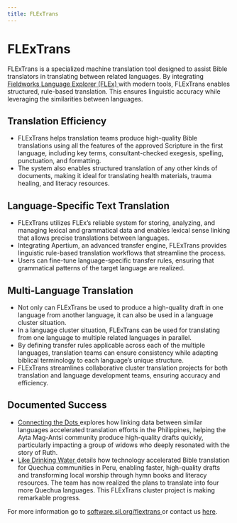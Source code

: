 ```yaml
---
title: FLExTrans
---
```



# FLExTrans

<p style={{ paddingTop: '30px' }}>
    FLExTrans is a specialized machine translation tool designed to assist Bible translators in translating between related languages. 
    By integrating 
    <a href="https://software.sil.org/fieldworks/" target="_blank"> Fieldworks Language Explorer (FLEx) </a>
    with modern tools, FLExTrans enables structured, rule-based translation. 
    This ensures linguistic accuracy while leveraging the similarities between languages.
</p>

<div style={{ display: 'flex', justifyContent: 'center', paddingBottom: '30px', paddingTop: '20px' }}>
  <ReactPlayer controls url='https://youtu.be/7HHvtbXImr0?si=a9JJ3EY9Vswm42IB' />
</div>

## Translation Efficiency
<ul>
    <li>
        FLExTrans helps translation teams produce high-quality Bible translations using all the features of the approved Scripture 
        in the first language, including key terms, consultant-checked exegesis, spelling, punctuation, and formatting.  
    </li>
    <li>
        The system also enables structured translation of any other kinds of documents, 
        making it ideal for translating health materials, trauma healing, and literacy resources. 
    </li>
</ul>

## Language-Specific Text Translation
<ul>
    <li>
        FLExTrans utilizes FLEx’s reliable system for storing, analyzing, and managing lexical and grammatical data 
        and enables lexical sense linking that allows precise translations between languages.     
    </li>
    <li>
        Integrating Apertium, an advanced transfer engine, 
        FLExTrans provides linguistic rule-based translation workflows that streamline the process.
    </li>
    <li>
        Users can fine-tune language-specific transfer rules, ensuring that grammatical patterns of the target language are realized. 
    </li>
</ul>

## Multi-Language Translation
<ul>
    <li>
        Not only can FLExTrans be used to produce a high-quality draft in one language from another language, 
        it can also be used in a language cluster situation. 
    </li>
    <li>
        In a language cluster situation, FLExTrans can be used for translating from one language to multiple related languages in parallel.  
    </li>
    <li>
        By defining transfer rules applicable across each of the multiple languages, 
        translation teams can ensure consistency while adapting biblical terminology to each language’s unique structure. 
    </li>
    <li>
        FLExTrans streamlines collaborative cluster translation projects for both translation and language development teams, 
        ensuring accuracy and efficiency.  
    </li>
</ul>

## Documented Success
<ul>
    <li>
        <a href="https://www.sil.org/blog/connecting-dots" target="_blank">Connecting the Dots </a>
        explores how linking data between similar languages accelerated translation efforts in the Philippines, 
        helping the Ayta Mag-Antsi community produce high-quality drafts quickly, 
        particularly impacting a group of widows who deeply resonated with the story of Ruth.
    </li>
    <li>
        <a href="https://www.sil.org/blog/drinking-water" target="_blank">Like Drinking Water </a>
        details how technology accelerated Bible translation for Quechua communities in Peru, 
        enabling faster, high-quality drafts and transforming local worship through hymn books and literacy resources. 
        The team has now realized the plans to translate into four more Quechua languages. 
        This FLExTrans cluster project is making remarkable progress. 
    </li>
</ul>

<p>
    For more information go to 
    <a href="http://software.sil.org/flextrans" target="blank"> software.sil.org/flextrans </a>
    or contact us 
    <a href="https://software.sil.org/flextrans/contact-us/" target="blank"> here</a>.
</p>